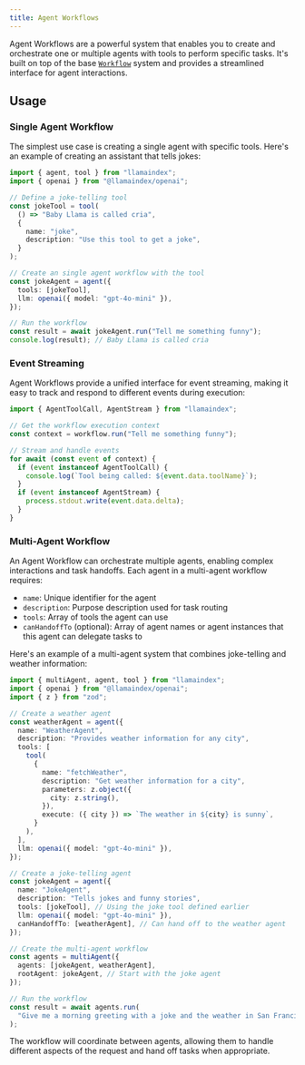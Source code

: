 ```yaml
---
title: Agent Workflows
---
```



Agent Workflows are a powerful system that enables you to create and orchestrate one or multiple agents with tools to perform specific tasks. It's built on top of the base [`Workflow`](./workflows) system and provides a streamlined interface for agent interactions.

## Usage

### Single Agent Workflow

The simplest use case is creating a single agent with specific tools. Here's an example of creating an assistant that tells jokes:

```typescript
import { agent, tool } from "llamaindex";
import { openai } from "@llamaindex/openai";

// Define a joke-telling tool
const jokeTool = tool(
  () => "Baby Llama is called cria",
  {
    name: "joke",
    description: "Use this tool to get a joke",
  }
);

// Create an single agent workflow with the tool
const jokeAgent = agent({
  tools: [jokeTool],
  llm: openai({ model: "gpt-4o-mini" }),
});

// Run the workflow
const result = await jokeAgent.run("Tell me something funny");
console.log(result); // Baby Llama is called cria
```

### Event Streaming

Agent Workflows provide a unified interface for event streaming, making it easy to track and respond to different events during execution:

```typescript
import { AgentToolCall, AgentStream } from "llamaindex";

// Get the workflow execution context
const context = workflow.run("Tell me something funny");

// Stream and handle events
for await (const event of context) {
  if (event instanceof AgentToolCall) {
    console.log(`Tool being called: ${event.data.toolName}`);
  }
  if (event instanceof AgentStream) {
    process.stdout.write(event.data.delta);
  }
}
```

### Multi-Agent Workflow

An Agent Workflow can orchestrate multiple agents, enabling complex interactions and task handoffs. Each agent in a multi-agent workflow requires:

- `name`: Unique identifier for the agent
- `description`: Purpose description used for task routing
- `tools`: Array of tools the agent can use
- `canHandoffTo` (optional): Array of agent names or agent instances that this agent can delegate tasks to

Here's an example of a multi-agent system that combines joke-telling and weather information:

```typescript
import { multiAgent, agent, tool } from "llamaindex";
import { openai } from "@llamaindex/openai";
import { z } from "zod";

// Create a weather agent
const weatherAgent = agent({
  name: "WeatherAgent",
  description: "Provides weather information for any city",
  tools: [
    tool(
      {
        name: "fetchWeather",
        description: "Get weather information for a city",
        parameters: z.object({
          city: z.string(),
        }),
        execute: ({ city }) => `The weather in ${city} is sunny`,
      }
    ),
  ],
  llm: openai({ model: "gpt-4o-mini" }),
});

// Create a joke-telling agent
const jokeAgent = agent({
  name: "JokeAgent",
  description: "Tells jokes and funny stories",
  tools: [jokeTool], // Using the joke tool defined earlier
  llm: openai({ model: "gpt-4o-mini" }),
  canHandoffTo: [weatherAgent], // Can hand off to the weather agent
});

// Create the multi-agent workflow
const agents = multiAgent({
  agents: [jokeAgent, weatherAgent],
  rootAgent: jokeAgent, // Start with the joke agent
});

// Run the workflow
const result = await agents.run(
  "Give me a morning greeting with a joke and the weather in San Francisco"
);
```

The workflow will coordinate between agents, allowing them to handle different aspects of the request and hand off tasks when appropriate.

